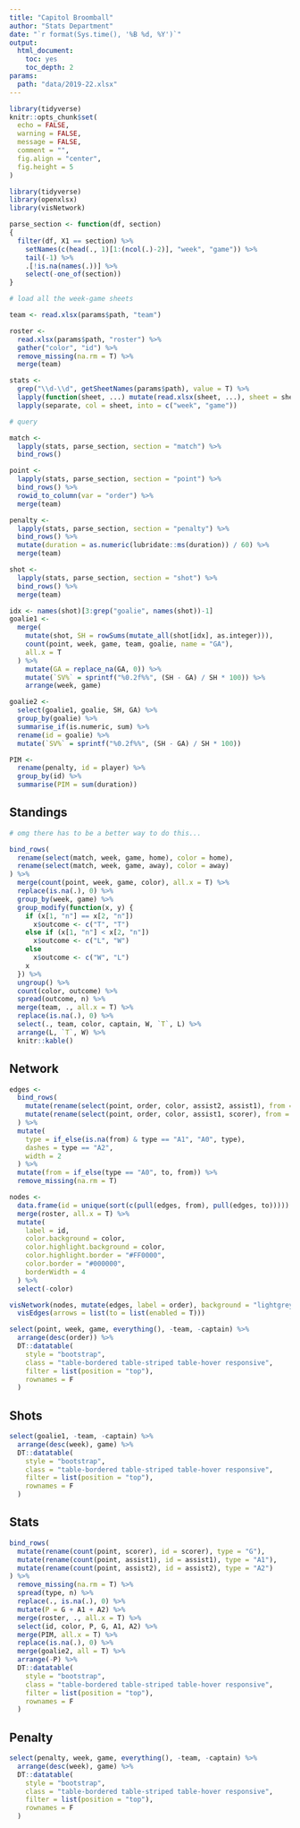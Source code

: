 ```yaml
---
title: "Capitol Broomball"
author: "Stats Department"
date: "`r format(Sys.time(), '%B %d, %Y')`"
output: 
  html_document: 
    toc: yes
    toc_depth: 2
params:
  path: "data/2019-22.xlsx"
---
```


```r
library(tidyverse)
knitr::opts_chunk$set(
  echo = FALSE,
  warning = FALSE,
  message = FALSE,
  comment = "",
  fig.align = "center",
  fig.height = 5
)
```

```r
library(tidyverse)
library(openxlsx)
library(visNetwork)

parse_section <- function(df, section)
{
  filter(df, X1 == section) %>%
    setNames(c(head(., 1)[1:(ncol(.)-2)], "week", "game")) %>%
    tail(-1) %>%
    .[!is.na(names(.))] %>%
    select(-one_of(section))
}

# load all the week-game sheets

team <- read.xlsx(params$path, "team")

roster <- 
  read.xlsx(params$path, "roster") %>% 
  gather("color", "id") %>% 
  remove_missing(na.rm = T) %>% 
  merge(team)

stats <-
  grep("\\d-\\d", getSheetNames(params$path), value = T) %>%
  lapply(function(sheet, ...) mutate(read.xlsx(sheet, ...), sheet = sheet), xlsxFile = params$path, colNames = F) %>%
  lapply(separate, col = sheet, into = c("week", "game"))

# query

match <- 
  lapply(stats, parse_section, section = "match") %>% 
  bind_rows()

point <- 
  lapply(stats, parse_section, section = "point") %>% 
  bind_rows() %>% 
  rowid_to_column(var = "order") %>%
  merge(team)

penalty <- 
  lapply(stats, parse_section, section = "penalty") %>% 
  bind_rows() %>% 
  mutate(duration = as.numeric(lubridate::ms(duration)) / 60) %>%
  merge(team)

shot <- 
  lapply(stats, parse_section, section = "shot") %>% 
  bind_rows() %>%
  merge(team)

idx <- names(shot)[3:grep("goalie", names(shot))-1]
goalie1 <-
  merge(
    mutate(shot, SH = rowSums(mutate_all(shot[idx], as.integer))),
    count(point, week, game, team, goalie, name = "GA"),
    all.x = T
  ) %>%
    mutate(GA = replace_na(GA, 0)) %>%
    mutate(`SV%` = sprintf("%0.2f%%", (SH - GA) / SH * 100)) %>%
    arrange(week, game)

goalie2 <- 
  select(goalie1, goalie, SH, GA) %>% 
  group_by(goalie) %>% 
  summarise_if(is.numeric, sum) %>% 
  rename(id = goalie) %>%
  mutate(`SV%` = sprintf("%0.2f%%", (SH - GA) / SH * 100))

PIM <- 
  rename(penalty, id = player) %>% 
  group_by(id) %>% 
  summarise(PIM = sum(duration))
```

## Standings

```r
# omg there has to be a better way to do this...

bind_rows(
  rename(select(match, week, game, home), color = home),
  rename(select(match, week, game, away), color = away)
) %>%
  merge(count(point, week, game, color), all.x = T) %>%
  replace(is.na(.), 0) %>%
  group_by(week, game) %>%
  group_modify(function(x, y) {
    if (x[1, "n"] == x[2, "n"])
      x$outcome <- c("T", "T")
    else if (x[1, "n"] < x[2, "n"]) 
      x$outcome <- c("L", "W")
    else 
      x$outcome <- c("W", "L")
    x
  }) %>% 
  ungroup() %>%
  count(color, outcome) %>%
  spread(outcome, n) %>%
  merge(team, ., all.x = T) %>%
  replace(is.na(.), 0) %>%
  select(., team, color, captain, W, `T`, L) %>%
  arrange(L, `T`, W) %>%
  knitr::kable()
```

## Network

```r
edges <-
  bind_rows(
    mutate(rename(select(point, order, color, assist2, assist1), from = assist2, to = assist1), type = "A2"),
    mutate(rename(select(point, order, color, assist1, scorer), from = assist1, to = scorer), type = "A1")
  ) %>%
  mutate(
    type = if_else(is.na(from) & type == "A1", "A0", type), 
    dashes = type == "A2",
    width = 2
  ) %>%
  mutate(from = if_else(type == "A0", to, from)) %>%
  remove_missing(na.rm = T)

nodes <-
  data.frame(id = unique(sort(c(pull(edges, from), pull(edges, to))))) %>%
  merge(roster, all.x = T) %>%
  mutate(
    label = id,
    color.background = color,
    color.highlight.background = color,
    color.highlight.border = "#FF0000",
    color.border = "#000000",
    borderWidth = 4
  ) %>%
  select(-color)

visNetwork(nodes, mutate(edges, label = order), background = "lightgrey") %>%
  visEdges(arrows = list(to = list(enabled = T)))

select(point, week, game, everything(), -team, -captain) %>%
  arrange(desc(order)) %>%
  DT::datatable(
  	style = "bootstrap", 
  	class = "table-bordered table-striped table-hover responsive",
  	filter = list(position = "top"),
  	rownames = F
  )
```

## Shots

```r
select(goalie1, -team, -captain) %>%
  arrange(desc(week), game) %>%
  DT::datatable(
  	style = "bootstrap",
  	class = "table-bordered table-striped table-hover responsive",
  	filter = list(position = "top"),
  	rownames = F
  )
```

## Stats

```r
bind_rows(
  mutate(rename(count(point, scorer), id = scorer), type = "G"),
  mutate(rename(count(point, assist1), id = assist1), type = "A1"),
  mutate(rename(count(point, assist2), id = assist2), type = "A2")
) %>%
  remove_missing(na.rm = T) %>%
  spread(type, n) %>%
  replace(., is.na(.), 0) %>%
  mutate(P = G + A1 + A2) %>%
  merge(roster, ., all.x = T) %>%
  select(id, color, P, G, A1, A2) %>%
  merge(PIM, all.x = T) %>%
  replace(is.na(.), 0) %>%
  merge(goalie2, all = T) %>%
  arrange(-P) %>%
  DT::datatable(
  	style = "bootstrap",
  	class = "table-bordered table-striped table-hover responsive",
  	filter = list(position = "top"),
  	rownames = F
  )
```

## Penalty

```r
select(penalty, week, game, everything(), -team, -captain) %>%
  arrange(desc(week), game) %>%
  DT::datatable(
  	style = "bootstrap", 
  	class = "table-bordered table-striped table-hover responsive",
  	filter = list(position = "top"),
    rownames = F
  )
```
